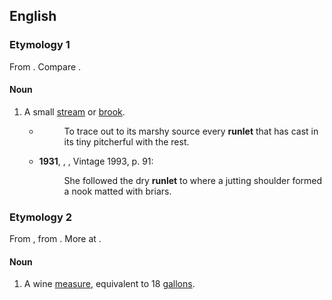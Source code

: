 ==English==

===Etymology 1===
From {{suffix|en|run|let}}. Compare {{m|en|runnel}}.

====Noun====
{{en-noun}}

# A small [[stream]] or [[brook]].
#* {{rfdatek|en|Lowell}}
#*: To trace out to its marshy source every '''runlet''' that has cast in its tiny pitcherful with the rest.
#* '''1931''', {{w|William Faulkner}}, ''{{w|Sanctuary}}'', Vintage 1993, p. 91:
#*: She followed the dry '''runlet''' to where a jutting shoulder formed a nook matted with briars.

===Etymology 2===
From {{etyl|enm|en}}, from {{etyl|fro|en}} {{m|fro|rondelet||roundlet}}. More at {{l|en|roundlet}}.

====Noun====
{{en-noun}}

# {{lb|en|archaic}} A wine [[measure]], equivalent to 18 [[gallon]]s.